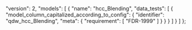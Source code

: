   "version": 2,
  "models": [
    {
      "name": "hcc_Blending",
      "data_tests": [
        {
          "model_column_capitalized_according_to_config": {
            "identifier": "qdw_hcc_Blending",
            "meta": {
              "requirement": [
                "FDR-1999"
              ]
            }
          }
        }
      ]
    }
  ]
};
